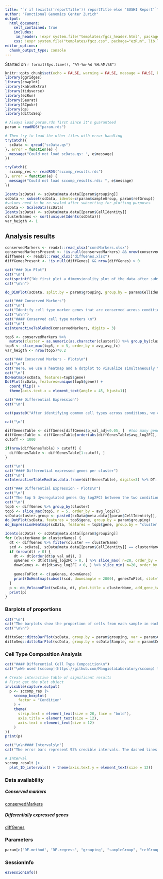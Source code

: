 ```yaml
---
title: "`r if (exists('reportTitle')) reportTitle else 'SUSHI Report'`"
author: "Functional Genomics Center Zurich"
output: 
  html_document:
    self_contained: true
    includes:
     in_header: !expr system.file("templates/fgcz_header.html", package="ezRun", lib.loc=.libPaths())
    css: !expr system.file("templates/fgcz.css", package="ezRun", lib.loc=.libPaths())
editor_options: 
  chunk_output_type: console
---
```

  
Started on `r format(Sys.time(), "%Y-%m-%d %H:%M:%S")`

```r
knitr::opts_chunk$set(echo = FALSE, warning = FALSE, message = FALSE, knitr.table.format = "html")
library(ggridges)
library(cowplot)
library(kableExtra)
library(tidyverse)
library(ezRun)
library(Seurat)
library(SCpubr)
library(qs)
library(dittoSeq)
```

```r
# Always load param.rds first since it's guaranteed
param = readRDS("param.rds")

# Then try to load the other files with error handling
tryCatch({
  scData <- qread("scData.qs")
}, error = function(e) {
  message("Could not load scData.qs: ", e$message)
})

tryCatch({
  sccomp_res <- readRDS("sccomp_results.rds")
}, error = function(e) {
  message("Could not load sccomp_results.rds: ", e$message)
})
```

```r
Idents(scData) <- scData@meta.data[[param$grouping]]
scData <- subset(scData, idents=c(param$sampleGroup, param$refGroup))
#values need to be re-scaled after subsetting for plotting purposes
scData <- ScaleData(scData)
Idents(scData) <- scData@meta.data[[param$CellIdentity]]
clusterNames <- sort(unique(Idents(scData)))
var_heigth <- 1
```

## Analysis results {.tabset}

```r
conservedMarkers <- readxl::read_xlsx("consMarkers.xlsx")
conservedMarkersPresent <- !is.null(conservedMarkers) && nrow(conservedMarkers) > 0
diffGenes <- readxl::read_xlsx("diffGenes.xlsx")
diffGenesPresent <- !is.null(diffGenes) && nrow(diffGenes) > 0
```

```r
cat("### Dim Plot")
cat("\n")
cat(sprintf("We first plot a dimensionality plot of the data after subsetting the original integrated data to cells originating from only samples '%s' and '%s'. The plot colors the cells by the Seurat '%s' metadata column, and splits the plot by sample. Gray cells indicate cells absent from this sample, but present in the other.", param$sampleGroup, param$refGroup, param$CellIdentity))
cat("\n\n")
```

```r
do_DimPlot(scData, split.by = param$grouping, group.by = param$CellIdentity, font.size = 10)
```

```r
cat("### Conserved Markers")
cat("\n")
cat("Identify cell type marker genes that are conserved across conditions. Differential gene expression tests are performed for each group and then, the p-values are combined using meta-analysis methods.")
cat("\n\n")
cat("#### Conserved cell type markers \n")
cat("\n")
ezInteractiveTableRmd(conservedMarkers, digits = 3)
```

```r
top5 <- conservedMarkers %>% 
  mutate(cluster = as.numeric(as.character(cluster))) %>% group_by(cluster)
top5 <- slice_max(top5, n = 5, order_by = avg_avg_fc)
var_heigth <- nrow(top5)*0.2
```

```r
cat("### Conserved Markers - Plots\n")
cat("\n")
cat("Here, we use a heatmap and a dotplot to visualize simultaneously the top 5 conserved markers in each cluster (with highest average fold change across the two groups). Be aware that some genes may be in the top markers for different clusters.\n")
cat("\n")
DoHeatmap(scData, features=top5$gene)
DotPlot(scData, features=unique(top5$gene)) + 
  coord_flip() + 
  theme(axis.text.x = element_text(angle = 45, hjust=1))
```

```r
cat("### Differential Expression")
cat("\n")

cat(paste0("After identifying common cell types across conditions, we can look for genes that change in different conditions for cells of the same type. The interactive table can help you to explore the more relevant genes (maximum 1000 genes with the biggest diff_pct). The full list of tested genes is in the Data availability section of this report. The comparison made was ", paste(c(param$sampleGroup, param$refGroup), collapse = " vs ")))

cat("\n")

diffGenesTable <- diffGenes[diffGenes$p_val_adj<0.05, ]  #too many genes make the interactive table slow
diffGenesTable <- diffGenesTable[order(abs(diffGenesTable$avg_log2FC), decreasing = TRUE), ]
cutoff <- 1000

if(nrow(diffGenesTable) > cutoff) {
  diffGenesTable <- diffGenesTable[1:cutoff, ]
}

cat("\n")
cat("#### Differential expressed genes per cluster")
cat("\n")
ezInteractiveTableRmd(as.data.frame(diffGenesTable), digits=3) %>% DT::formatSignif("p_val")
```

```r
cat("### Differential Expression - Plots\n")
cat("\n")
cat("The top 5 dysregulated genes (by log2FC) between the two conditions for each cluster can be visualised as a global summary. ")
cat("\n")
top5 <- diffGenes %>% group_by(cluster)
top5 <- slice_max(top5, n = 5, order_by = avg_log2FC)
scData$cluster.group <- paste0(scData@meta.data[[param$CellIdentity]], "--", scData@meta.data[[param$grouping]])
do_DotPlot(scData, features = top5$gene, group.by = param$grouping)
do_ExpressionHeatmap(scData, features = top5$gene, group.by = "cluster.group", font.size = 8)
```

```r
Idents(scData) <- scData@meta.data[[param$grouping]]
for (clusterName in clusterNames) {
  dt <- diffGenes %>% filter(cluster == clusterName)
  scd <- scData[, scData@meta.data[[param$CellIdentity]] == clusterName]
  if (nrow(dt) > 0) {
    dt <- dt[order(dt$p_val_adj), ]
    upGenes <- dt[dt$avg_log2FC > 0, ] %>% slice_max( n=20, order_by = avg_log2FC) %>% pull("gene")
    downGenes <- dt[dt$avg_log2FC < 0, ] %>% slice_min( n=20, order_by = avg_log2FC) %>% pull("gene")
    
    genesToPlot <- c(upGenes, downGenes)
    print(DoHeatmap(subset(scd, downsample = 2000), genesToPlot, slot="scale.data") + ggtitle(paste0("Cell type: ", clusterName)))
  }
  p <- do_VolcanoPlot(scData, dt, plot.title = clusterName, add_gene_tags = TRUE, order_tags_by = "pvalue")
  print(p)
}
```

### Barplots of proportions
```r
cat("\n")
cat("The barplots show the proportion of cells from each sample in each cluster. The barplots are split by the Seurat metadata column '", param$CellIdentity, "'.")
cat("\n\n")

dittoSeq::dittoBarPlot(scData, group.by = param$grouping, var = param$CellIdentity)
dittoSeq::dittoBarPlot(scData, group.by = scData$Sample, var = param$CellIdentity)

```


### Cell Type Composition Analysis
```r
cat("#### Differential Cell Type Composition\n")
cat("\nWe used [sccomp](https://github.com/MangiolaLaboratory/sccomp) to analyze differences in cell type composition between conditions. The analysis takes into account the count nature of the data and models both changes in proportion and variability.\n\n")

# Create interactive table of significant results
# First get the plot object
invisible(capture.output(
  p <- sccomp_res |> 
    sccomp_boxplot(
      factor = "Condition"
    ) + 
    theme(
      strip.text = element_text(size = 20, face = "bold"),
      axis.title = element_text(size = 12),
      axis.text = element_text(size = 12)
    )
))
print(p)
```


```r
cat("\n\n#### Intervals\n")
cat("The error bars represent 95% credible intervals. The dashed lines represent the minimal effect that the hypothesis test is based on. An effect is labelled as significant if it exceeds the minimal effect according to the 95% credible interval.\n\n")

# Interval
sccomp_result |> 
  plot_1D_intervals() + theme(axis.text.y = element_text(size = 12)) 
```


### Data availability

##### Conserved markers 

[conservedMarkers](consMarkers.xlsx)

##### Differentially expressed genes

[diffGenes](diffGenes.xlsx)

### Parameters
```r
param[c("DE.method", "DE.regress", "grouping", "sampleGroup", "refGroup", "CellIdentity", "pseudoBulkMode", "replicateGrouping", "sccomp.variability")]
```

### SessionInfo
```r
ezSessionInfo()
```
